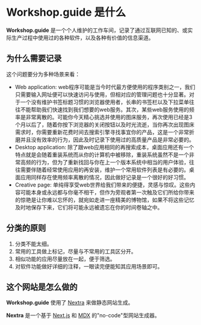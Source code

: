 # Workshop.guide 是什么

**Workshop.guide** 是一个个人维护的工作车间，记录了通过互联网已知的、或实际生产过程中使用过的各种软件，以及各种有价值的信息渠道。

## 为什么需要记录

这个问题要分为多种场景来看：
- Web application: web程序可能是当今时代最方便使用的程序类别之一，我们只需要输入网址便可以快速访问与使用，但相对应的管理问题也十分显著。对于一个没有维护书签标题习惯的浏览器使用者，长串的书签栏以及下拉菜单往往不能帮助我们快速找到我们想要的web服务。其次，某些web服务使用的频率是非常离散的。可能你今天精心挑选并使用的图床服务，再次使用已经是3个月以后了，随着你按下浏览器的关闭按钮以及时光流逝，当你再次出现图床需求时，你需要重新花费时间去搜索引擎寻找事宜你的产品，这是一个非常折磨并且没有效率的行为，因此及时记录下使用过的高质量产品是非常必要的。
- Desktop application: 除了跟web应用相同的再搜索成本，桌面应用还有一个特点就是会随着重装系统而从你的计算机中被移除，重装系统虽然不是一个非常高频的行为，但为了重新找回与你在上一个版本系统中相当的用户体验，往往需要伴随着经常使用应用的再安装，维护一个常用软件列表是有必要的。桌面应用同样存在使用频率离散的情况，因此做好记录是一个很好的好习惯。
- Creative page: 单纯得享受web世界给我们带来的便捷，灵感与惊叹。这些内容可能本身或永远都与你毫不相干，但作为旁观者第一次触及它们所给你带来的惊艳是让你难以忘怀的，就宛如走进一座精美的博物馆，如果不将这些记忆及时地保存下来，它们将可能永远被遗忘在你的时间卷轴之中。

## 分类的原则
1. 分类不能太细。
2. 常用的工具做上标记，尽量与不常用的工具区分开。
3. 相似功能的应用尽量放在一起，便于筛选。
4. 对软件功能做好详细的注释，一眼读完便能知其应用场景即可。

## 这个网站是怎么做的

**Workshop.guide** 使用了 [Nextra](https://nextra.vercel.app/) 来做静态网站生成。

**Nextra** 是一个基于 [Next.js](https://nextjs.org/) 和 [MDX](https://mdxjs.com/) 的"no-code"型网站生成器。

